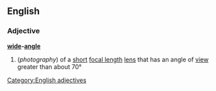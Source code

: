 ==English==
===Adjective===
'''[[wide]]-[[angle]]'''
#(''photography'') of a [[short]] [[focal length]] [[lens]] that has an angle of [[view]] greater than about 70°
[[Category:English adjectives]]